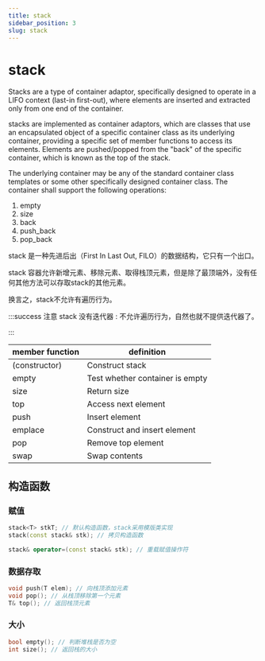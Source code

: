 ```yaml
---
title: stack
sidebar_position: 3
slug: stack
---
```


# stack

Stacks are a type of container adaptor, specifically designed to operate in a LIFO context (last-in first-out), where elements are inserted and extracted only from one end of the container.

stacks are implemented as container adaptors, which are classes that use an encapsulated object of a specific container class as its underlying container, providing a specific set of member functions to access its elements. Elements are pushed/popped from the "back" of the specific container, which is known as the top of the stack.

The underlying container may be any of the standard container class templates or some other specifically designed container class. The container shall support the following operations:

1. empty
2. size
3. back
4. push_back
5. pop_back


stack 是一种先进后出（First In Last Out, FILO）的数据结构，它只有一个出口。

stack 容器允许新增元素、移除元素、取得栈顶元素，但是除了最顶端外，没有任何其他方法可以存取stack的其他元素。

换言之，stack不允许有遍历行为。

:::success 注意
stack 没有迭代器 : 不允许遍历行为，自然也就不提供迭代器了。


:::

| member function | definition                      |
| --------------- | ------------------------------- |
| (constructor)   | Construct stack                 |
| empty           | Test whether container is empty |
| size            | Return size                     |
| top             | Access next element             |
| push            | Insert element                  |
| emplace         | Construct and insert element    |
| pop             | Remove top element              |
| swap            | Swap contents                   |


## 构造函数

### 赋值

```cpp
stack<T> stkT; // 默认构造函数，stack采用模版类实现
stack(const stack& stk); // 拷贝构造函数

stack& operator=(const stack& stk); // 重载赋值操作符
```
### 数据存取
```cpp
void push(T elem); // 向栈顶添加元素
void pop(); // 从栈顶移除第一个元素
T& top(); // 返回栈顶元素
```

### 大小
```cpp
bool empty(); // 判断堆栈是否为空
int size(); // 返回栈的大小
```